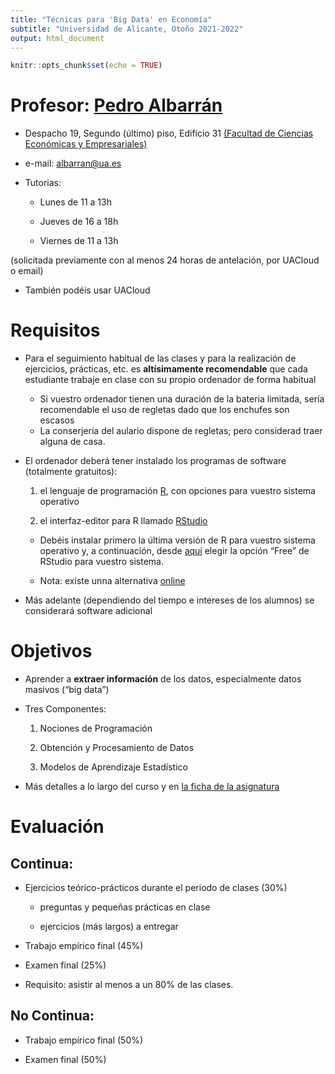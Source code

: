 ```yaml
---
title: "Técnicas para 'Big Data' en Economía"
subtitle: "Universidad de Alicante, Otoño 2021-2022"
output: html_document
---
```


```r
knitr::opts_chunk$set(echo = TRUE)
```

# Profesor: [Pedro Albarrán](https://sites.google.com/site/pedroalbarran)

* Despacho 19, Segundo (último) piso, Edificio 31
[(Facultad de Ciencias Económicas y Empresariales)](https://www.google.es/maps/@38.3835237,-0.5130815,17z)

* e-mail: [albarran@ua.es](mailto:albarran@ua.es)


* Tutorias:

   + Lunes de 11 a 13h

   + Jueves de 16 a 18h

   + Viernes de 11 a 13h

(solicitada previamente con al menos 24 horas de antelación, por UACloud o email)

* También podéis usar UACloud


# Requisitos

- Para el seguimiento habitual de las clases y para la realización de ejercicios, prácticas, etc. es **altísimamente recomendable** que cada estudiante trabaje en clase con su propio ordenador de forma habitual
   
   * Si vuestro ordenador tienen una duración de la bateria limitada, sería recomendable el uso de regletas dado que los enchufes son escasos 
   * La conserjería del aulario dispone de regletas; pero considerad traer alguna de casa.

- El ordenador deberá tener instalado los programas de software (totalmente gratuitos):

   1. el lenguaje de programación [R](https://cran.r-project.org/), con opciones para vuestro sistema operativo
   
   2. el interfaz-editor para R llamado [RStudio](https://www.rstudio.com/)

   * Debéis instalar primero la última versión de R para vuestro sistema operativo y, a continuación, desde [aquí](https://www.rstudio.com/products/rstudio/download/) elegir la opción "Free" de RStudio para vuestro sistema.

   * Nota: existe unna alternativa [online](https://rstudio.cloud/)

-   Más adelante (dependiendo del tiempo e intereses de los alumnos) se considerará software adicional

   <!-- +   Instrucciones en anuncio UACloud  -->
    
# Objetivos

- Aprender a **extraer información** de los datos, especialmente datos masivos ("big data")

- Tres Componentes: 

    1. Nociones de Programación
    
    2. Obtención y Procesamiento de Datos
    
    3. Modelos de Aprendizaje Estadístico

-   Más detalles a lo largo del curso y en 
<!-- para **Economía** -->
[la ficha de la asignatura](https://cvnet.cpd.ua.es/Guia-Docente/GuiaDocente/Index?wcodasi=35047&scaca=2021-22)

<!--
-   Más detalles a lo largo del curso y en la ficha de la asignatura, [para **Economía** ](https://cvnet.cpd.ua.es/Guia-Docente/GuiaDocente/Index?wcodasi=35047&scaca=2020-21) o [para **ADE**](https://cvnet.cpd.ua.es/Guia-Docente/GuiaDocente/Index?wcodasi=22036&scaca=2020-21)
-->

# Evaluación 

## Continua:

  * Ejercicios teórico-prácticos durante el periodo de clases (30%)

      - preguntas y pequeñas prácticas en clase
    
      - ejercicios (más largos) a entregar

  * Trabajo empírico final (45%)

  * Examen final (25%)

  * Requisito: asistir al menos a un 80% de las clases.


## No Continua:

  * Trabajo empírico final (50%)

  * Examen final (50%)



